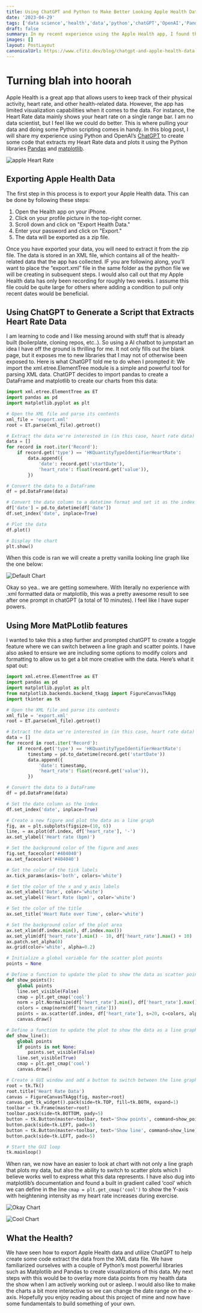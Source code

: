 ```yaml
---
title: Using ChatGPT and Python to Make Better Looking Apple Health Data
date: '2023-04-29'
tags: ['data science','health','data','python','chatGPT','OpenAI','Pandas','XML']
draft: false
summary: In my recent experience using the Apple Health app, I found that while it was useful for tracking my physical activity and heart rate, the app's visualization capabilities for heart rate data left something to be desired. Specifically, the Heart Rate data was displayed as a single bar representing the heart rate range, which I didn't find very representative.
images: []
layout: PostLayout
canonicalUrl: https://www.cfitz.dev/blog/chatgpt-and-apple-health-data
---
```

# Turning blah into hoorah

Apple Health is a great app that allows users to keep track of their physical activity, heart rate, and other health-related data. However, the app has limited visualization capabilities when it comes to the data. For instance, the Heart Rate data mainly shows your heart rate on a single range bar. I am no data scientist, but I feel like we could do better. This is where pulling your data and doing some Python scripting comes in handy. In this blog post, I will share my experience using Python and OpenAI’s [ChatGPT](https://openai.com/) to create some code that extracts my Heart Rate data and plots it using the Python libraries [Pandas](https://pandas.pydata.org/) and [matplotlib](https://matplotlib.org/).

![apple Heart Rate](/static/images/heart_rate_apple.png)

## Exporting Apple Health Data

The first step in this process is to export your Apple Health data. This can be done by following these steps:

1. Open the Health app on your iPhone.
2. Click on your profile picture in the top-right corner.
3. Scroll down and click on "Export Health Data."
4. Enter your password and click on "Export."
5. The data will be exported as a zip file.

Once you have exported your data, you will need to extract it from the zip file. The data is stored in an XML file, which contains all of the health-related data that the app has collected. IF you are following along, you’ll want to place the “export.xml” file in the same folder as the python file we will be creating in subsequent steps. I would also call out that my Apple Health data has only been recording for roughly two weeks. I assume this file could be quite large for others where adding a condition to pull only recent dates would be beneficial. 

## Using ChatGPT to Generate a Script that Extracts Heart Rate Data

I am learning to code and I like messing around with stuff that is already built (boilerplate, cloning repos, etc..). So using a AI chatbot to jumpstart an idea I have off the ground is thrilling for me. It not only fills out the blank page, but it exposes me to new libraries that I may not of otherwise been exposed to. Here is what ChatGPT told me to do when I prompted it: We import the xml.etree.ElementTree module is a simple and powerful tool for parsing XML data.  ChatGPT decides to import pandas to create a DataFrame and matplotlib to create our charts from this data:
```python
import xml.etree.ElementTree as ET
import pandas as pd
import matplotlib.pyplot as plt

# Open the XML file and parse its contents
xml_file = 'export.xml'
root = ET.parse(xml_file).getroot()

# Extract the data we're interested in (in this case, heart rate data)
data = []
for record in root.iter('Record'):
    if record.get('type') == 'HKQuantityTypeIdentifierHeartRate':
        data.append({
            'date': record.get('startDate'),
            'heart_rate': float(record.get('value')),
        })

# Convert the data to a DataFrame
df = pd.DataFrame(data)

# Convert the date column to a datetime format and set it as the index
df['date'] = pd.to_datetime(df['date'])
df.set_index('date', inplace=True)

# Plot the data
df.plot()

# Display the chart
plt.show()
```

When this code is ran we will create a pretty vanilla looking line graph like the one below:

![Default Chart](/static/images/chart_boring.png)

Okay so yea.. we are getting somewhere. With literally no experience with .xml formatted data or matplotlib, this was a pretty awesome result to see after one prompt in chatGPT (a total of 10 minutes). I feel like I have super powers.

## Using More MatPLotlib features

I wanted to take this a step further and prompted chatGPT to create a toggle feature where we can switch between a line graph and scatter points. I have also asked to ensure we are including some options to modify colors and formatting to allow us to get a bit more creative with the data. Here’s what it spat out:

```python
import xml.etree.ElementTree as ET
import pandas as pd
import matplotlib.pyplot as plt
from matplotlib.backends.backend_tkagg import FigureCanvasTkAgg
import tkinter as tk

# Open the XML file and parse its contents
xml_file = 'export.xml'
root = ET.parse(xml_file).getroot()

# Extract the data we're interested in (in this case, heart rate data)
data = []
for record in root.iter('Record'):
    if record.get('type') == 'HKQuantityTypeIdentifierHeartRate':
        timestamp = pd.to_datetime(record.get('startDate'))
        data.append({
            'date': timestamp,
            'heart_rate': float(record.get('value')),
        })

# Convert the data to a DataFrame
df = pd.DataFrame(data)

# Set the date column as the index
df.set_index('date', inplace=True)

# Create a new figure and plot the data as a line graph
fig, ax = plt.subplots(figsize=(10, 6))
line, = ax.plot(df.index, df['heart_rate'], '-')
ax.set_ylabel('Heart rate (bpm)')

# Set the background color of the figure and axes
fig.set_facecolor('#404040')
ax.set_facecolor('#404040')

# Set the color of the tick labels
ax.tick_params(axis='both', colors='white')

# Set the color of the x and y axis labels
ax.set_xlabel('Date', color='white')
ax.set_ylabel('Heart Rate (bpm)', color='white')

# Set the color of the title
ax.set_title('Heart Rate over Time', color='white')

# Set the background color of the plot area
ax.set_xlim(df.index.min(), df.index.max())
ax.set_ylim(df['heart_rate'].min() - 10, df['heart_rate'].max() + 10)
ax.patch.set_alpha(0)
ax.grid(color='white', alpha=0.2)

# Initialize a global variable for the scatter plot points
points = None

# Define a function to update the plot to show the data as scatter points
def show_points():
    global points
    line.set_visible(False)
    cmap = plt.get_cmap('cool')
    norm = plt.Normalize(df['heart_rate'].min(), df['heart_rate'].max())
    colors = cmap(norm(df['heart_rate']))
    points = ax.scatter(df.index, df['heart_rate'], s=20, c=colors, alpha=0.8)
    canvas.draw()

# Define a function to update the plot to show the data as a line graph
def show_line():
    global points
    if points is not None:
        points.set_visible(False)
    line.set_visible(True)
    cmap = plt.get_cmap('cool')
    canvas.draw()

# Create a GUI window and add a button to switch between the line graph and scatter plot
root = tk.Tk()
root.title('Heart Rate Data')
canvas = FigureCanvasTkAgg(fig, master=root)
canvas.get_tk_widget().pack(side=tk.TOP, fill=tk.BOTH, expand=1)
toolbar = tk.Frame(master=root)
toolbar.pack(side=tk.BOTTOM, pady=5)
button = tk.Button(master=toolbar, text='Show points', command=show_points)
button.pack(side=tk.LEFT, padx=5)
button = tk.Button(master=toolbar, text='Show line', command=show_line)
button.pack(side=tk.LEFT, padx=5)

# Start the GUI loop
tk.mainloop()

```

When ran, we now have an easier to look at chart with not only a line graph that plots my data, but also the ability to switch to scatter plots which I believe works well to express what this data represents. I have also dug into matplotlib’s documentation and found a built in gradient called ‘cool’ which we can define in the line `cmap = plt.get_cmap('cool')` to show the Y-axis with heightening intensity as my heart rate increases during exercise. 

![Okay Chart](/static/images/chart_okay.png)

![Cool Chart](/static/images/chart_cool.png)

## What the Health?

We have seen how to export Apple Health data and utilize ChatGPT to help create some code extract the data from the XML data file. We have familiarized ourselves with a couple of Python’s most powerful libraries such as Matplotlib and Pandas to create visualizations of this data. My next steps with this would be to overlay more data points from my health data the show when I am actively working out or asleep. I would also like to make the charts a bit more interactive so we can change the date range on the x-axis.  Hopefully you enjoy reading about this project of mine and now have some fundamentals to build something of your own.